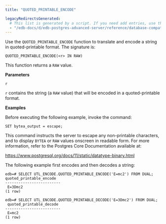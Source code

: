 ```yaml
---
title: "QUOTED_PRINTABLE_ENCODE"

legacyRedirectsGenerated:
  # This list is generated by a script. If you need add entries, use the `legacyRedirects` key.
  - "/edb-docs/d/edb-postgres-advanced-server/reference/database-compatibility-for-oracle-developers-built-in-package-guide/13/quoted_printable_encode.html"
---
```


Use the `QUOTED_PRINTABLE_ENCODE` function to translate and encode a string in quoted-printable format. The signature is:

```text
QUOTED_PRINTABLE_ENCODE(<r> IN RAW)
```

This function returns a `RAW` value.

**Parameters**

`r`

 `r` contains the string (a `RAW` value) that will be encoded in a quoted-printable format.

**Examples**

Before executing the following example, invoke the command:

```
SET bytea_output = escape;
```

This command instructs the server to escape any non-printable characters, and to display `BYTEA` or `RAW` values onscreen in readable form. For more information, refer to the Postgres Core Documentation available at:

<https://www.postgresql.org/docs/11/static/datatype-binary.html>

The following example first encodes and then decodes a string:

```text
edb=# SELECT UTL_ENCODE.QUOTED_PRINTABLE_ENCODE('E=mc2') FROM DUAL;
quoted_printable_encode
-------------------------
 E=3Dmc2
(1 row)

edb=# SELECT UTL_ENCODE.QUOTED_PRINTABLE_DECODE('E=3Dmc2') FROM DUAL;
 quoted_printable_decode
-------------------------
 E=mc2
(1 row)
```
